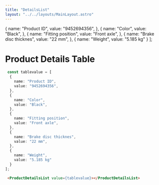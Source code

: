 ```yaml
---
title: "DetailsList"
layout: "../../layouts/MainLayout.astro"
---
```



  {
    name: "Product ID",
    value: "9452694356",
  },
  {
    name: "Color",
    value: "Black",
  },
  {
    name: "Fitting position",
    value: "Front axle",
  },
  {
    name: "Brake disc thicknes",
    value: "22 mm",
  },
  {
        name: "Weight",
        value: "5.185 kg"
  }
];

# Product Details Table

<div class="component-preview flex-wrap">
 <div class="bg-white rounded-lg p-8">
    <ProductDetailsList value={tablevalue}></ProductDetailsList>
 </div>
</div>

```ts
 const tablevalue = [
  {
    name: "Product ID",
    value: "9452694356",
  },
  {
    name: "Color",
    value: "Black",
  },
  {
    name: "Fitting position",
    value: "Front axle",
  },
  {
    name: "Brake disc thicknes",
    value: "22 mm",
  },
  {
    name: "Weight",
    value: "5.185 kg"
  }
];

```
```html
 <ProductDetailsList value={tablevalue}></ProductDetailsList>
 ```